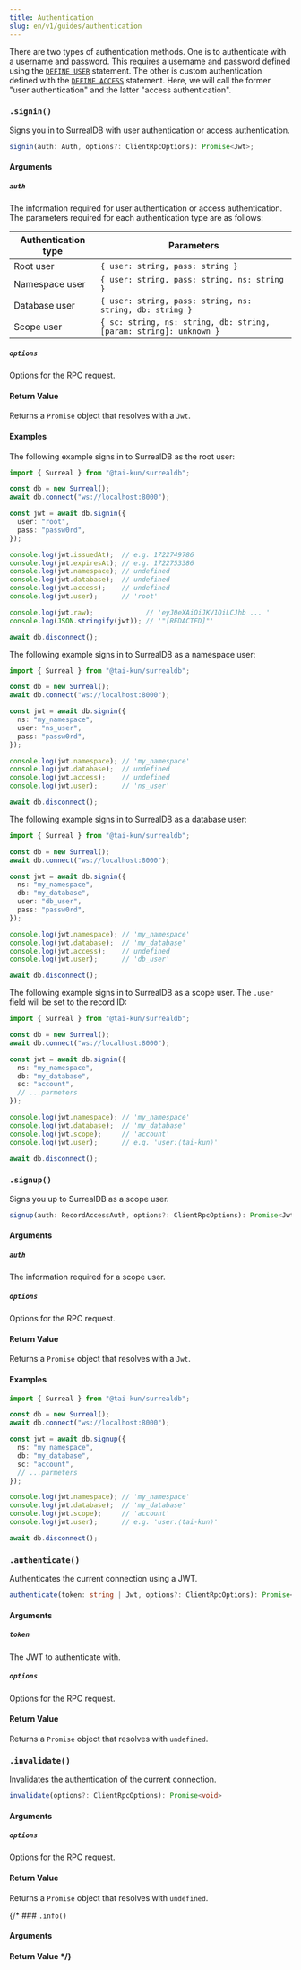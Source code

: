 ```yaml
---
title: Authentication
slug: en/v1/guides/authentication
---
```



There are two types of authentication methods. One is to authenticate with a username and password. This requires a username and password defined using the [`DEFINE USER`](https://surrealdb.com/docs/surrealdb/surrealql/statements/define/user) statement. The other is custom authentication defined with the [`DEFINE ACCESS`](https://surrealdb.com/docs/surrealdb/surrealql/statements/define/access) statement. Here, we will call the former "user authentication" and the latter "access authentication".

### `.signin()` <Badge variant="instance" /><Badge variant="method" />

Signs you in to SurrealDB with user authentication or access authentication.

```ts
signin(auth: Auth, options?: ClientRpcOptions): Promise<Jwt>;
```

#### Arguments

##### `auth`

The information required for user authentication or access authentication. The parameters required for each authentication type are as follows:

| Authentication type | Parameters |
| --- | ---|
| Root user | `{ user: string, pass: string }` |
| Namespace user | `{ user: string, pass: string, ns: string }` |
| Database user | `{ user: string, pass: string, ns: string, db: string }` |
| Scope user | `{ sc: string, ns: string, db: string, [param: string]: unknown }` |

##### `options`

Options for the RPC request.

#### Return Value

Returns a `Promise` object that resolves with a `Jwt`.

#### Examples

The following example signs in to SurrealDB as the root user:

```ts
import { Surreal } from "@tai-kun/surrealdb";

const db = new Surreal();
await db.connect("ws://localhost:8000");

const jwt = await db.signin({
  user: "root",
  pass: "passw0rd",
});

console.log(jwt.issuedAt);  // e.g. 1722749786
console.log(jwt.expiresAt); // e.g. 1722753386
console.log(jwt.namespace); // undefined
console.log(jwt.database);  // undefined
console.log(jwt.access);    // undefined
console.log(jwt.user);      // 'root'

console.log(jwt.raw);             // 'eyJ0eXAiOiJKV1QiLCJhb ... '
console.log(JSON.stringify(jwt)); // '"[REDACTED]"'

await db.disconnect();
```

The following example signs in to SurrealDB as a namespace user:

```ts
import { Surreal } from "@tai-kun/surrealdb";

const db = new Surreal();
await db.connect("ws://localhost:8000");

const jwt = await db.signin({
  ns: "my_namespace",
  user: "ns_user",
  pass: "passw0rd",
});

console.log(jwt.namespace); // 'my_namespace'
console.log(jwt.database);  // undefined
console.log(jwt.access);    // undefined
console.log(jwt.user);      // 'ns_user'

await db.disconnect();
```

The following example signs in to SurrealDB as a database user:

```ts
import { Surreal } from "@tai-kun/surrealdb";

const db = new Surreal();
await db.connect("ws://localhost:8000");

const jwt = await db.signin({
  ns: "my_namespace",
  db: "my_database",
  user: "db_user",
  pass: "passw0rd",
});

console.log(jwt.namespace); // 'my_namespace'
console.log(jwt.database);  // 'my_database'
console.log(jwt.access);    // undefined
console.log(jwt.user);      // 'db_user'

await db.disconnect();
```

The following example signs in to SurrealDB as a scope user. The `.user` field will be set to the record ID:

```ts
import { Surreal } from "@tai-kun/surrealdb";

const db = new Surreal();
await db.connect("ws://localhost:8000");

const jwt = await db.signin({
  ns: "my_namespace",
  db: "my_database",
  sc: "account",
  // ...parmeters
});

console.log(jwt.namespace); // 'my_namespace'
console.log(jwt.database);  // 'my_database'
console.log(jwt.scope);     // 'account'
console.log(jwt.user);      // e.g. 'user:⟨tai-kun⟩'

await db.disconnect();
```

### `.signup()` <Badge variant="instance" /><Badge variant="method" />

Signs you up to SurrealDB as a scope user.

```ts
signup(auth: RecordAccessAuth, options?: ClientRpcOptions): Promise<Jwt>;
```

#### Arguments

##### `auth`

The information required for a scope user.

##### `options`

Options for the RPC request.

#### Return Value

Returns a `Promise` object that resolves with a `Jwt`.

#### Examples

```ts
import { Surreal } from "@tai-kun/surrealdb";

const db = new Surreal();
await db.connect("ws://localhost:8000");

const jwt = await db.signup({
  ns: "my_namespace",
  db: "my_database",
  sc: "account",
  // ...parmeters
});

console.log(jwt.namespace); // 'my_namespace'
console.log(jwt.database);  // 'my_database'
console.log(jwt.scope);     // 'account'
console.log(jwt.user);      // e.g. 'user:⟨tai-kun⟩'

await db.disconnect();
```

### `.authenticate()` <Badge variant="instance" /><Badge variant="method" />

Authenticates the current connection using a JWT.

```ts
authenticate(token: string | Jwt, options?: ClientRpcOptions): Promise<void>
```

#### Arguments

##### `token`

The JWT to authenticate with.

##### `options`

Options for the RPC request.

#### Return Value

Returns a `Promise` object that resolves with `undefined`.

### `.invalidate()` <Badge variant="instance" /><Badge variant="method" />

Invalidates the authentication of the current connection.

```ts
invalidate(options?: ClientRpcOptions): Promise<void>
```

#### Arguments

##### `options`

Options for the RPC request.

#### Return Value

Returns a `Promise` object that resolves with `undefined`.

{/* ### `.info()` <Badge variant="instance" /><Badge variant="method" />

#### Arguments

#### Return Value */}
